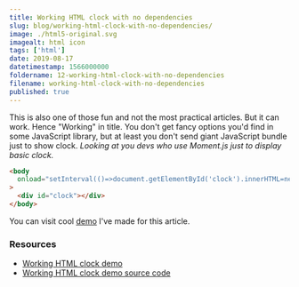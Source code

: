 ```yaml
---
title: Working HTML clock with no dependencies
slug: blog/working-html-clock-with-no-dependencies/
image: ./html5-original.svg
imagealt: html icon
tags: ['html']
date: 2019-08-17
datetimestamp: 1566000000
foldername: 12-working-html-clock-with-no-dependencies
filename: working-html-clock-with-no-dependencies
published: true
---
```


This is also one of those fun and not the most practical articles. But it can work. Hence "Working" in title. You don't get fancy options you'd find in some JavaScript library, but at least you don't send giant JavaScript bundle just to show clock. _Looking at you devs who use Moment.js just to display basic clock._

```html
<body
  onload="setInterval(()=>document.getElementById('clock').innerHTML=new Date().toGMTString().slice(17,25))"
>
  <div id="clock"></div>
</body>
```

You can visit cool [demo](https://html-clock.netlify.com/) I've made for this article.

### Resources

- [Working HTML clock demo](https://html-clock.netlify.com/)
- [Working HTML clock demo source code](https://github.com/bartol/html-clock)
